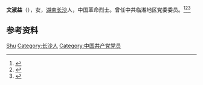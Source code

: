 '''文淑益'''（{{bd|1902年||1928年|}}），女，[[湖南|湖南]][[长沙|长沙]]人，中国革命烈士。曾任中共临湘地区党委委员。<ref>{{Cite book|title=中国妇女名人录|author=薛维维; 慕群|publisher=陕西人民出版社|year=1988|isbn=|location=西安|pages=}}</ref><ref>{{Cite book|title=华夏妇女名人词典|author=周行健主编|publisher=华夏出版社|year=1988|isbn=|location=北京|pages=}}</ref><ref>{{Cite book|title=中国共产党人名大辞典|author=盛平主编|publisher=中国国际广播出版社|year=1991|isbn=|location=北京|pages=}}</ref>

== 参考资料 ==
{{reflist}}

{{中国人物小作品}}

{{Authority control}}
{{DEFAULTSORT:Wen文}}
[[Category:文姓|Shu]]
[[Category:长沙人|Category:长沙人]]
[[Category:中国共产党党员|Category:中国共产党党员]]